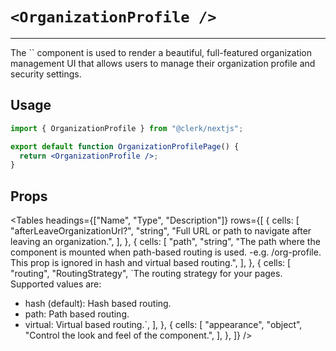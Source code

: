 
# `<OrganizationProfile />`

---

<Images alt="Organization Profile Example" width={1024} height={548} src="/images/ui-components/component-org_profile.svg"/>
The `<OrganizationProfile/>` component is used to render a beautiful, full-featured organization management UI that allows users to manage their organization profile and security settings.

## Usage

```jsx copy filename="/pages/organization-profile/[[...index]].tsx"
import { OrganizationProfile } from "@clerk/nextjs";

export default function OrganizationProfilePage() {
  return <OrganizationProfile />;
}
```

## Props

<Tables
  headings={["Name", "Type", "Description"]}
  rows={[
    {
      cells: [
        "afterLeaveOrganizationUrl?",
        "string",
        "Full URL or path to navigate after leaving an organization.",
      ],
    },
    {
      cells: [
        "path",
        "string",
        "The path where the component is mounted when path-based routing is used. -e.g. /org-profile. This prop is ignored in hash and virtual based routing.",
      ],
    },
    {
      cells: [
        "routing",
        "RoutingStrategy",
        `The routing strategy for your pages. Supported values are:
- hash (default): Hash based routing.
- path: Path based routing.
- virtual: Virtual based routing.`,
      ],
    },
    {
      cells: [
        "appearance",
        "object",
        "Control the look and feel of the component.",
      ],
    },
  ]}
/>
